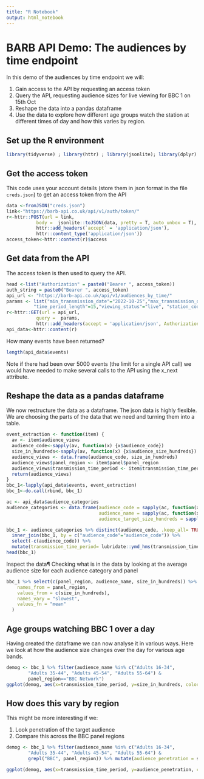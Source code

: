```yaml
---
title: "R Notebook"
output: html_notebook
---
```


# BARB API Demo: The audiences by time endpoint

In this demo of the audiences by time endpoint we will:

1. Gain access to the API by requesting an access token
2. Query the API, requesting audience sizes for live viewing for BBC 1 on 15th Oct
3. Reshape the data into a pandas dataframe
4. Use the data to explore how different age groups watch the station at different times of day and how this varies by region.

## Set up the R environment

```r
library(tidyverse) ; library(httr) ; library(jsonlite); library(dplyr)
```

## Get the access token

This code uses your account details (store them in json format in the file `creds.json`) to get an access token from the API

```r
data <-fromJSON("creds.json")
link<-"https://barb-api.co.uk/api/v1/auth/token/"
r<-httr::POST(url = link,
           body =  jsonlite::toJSON(data, pretty = T, auto_unbox = T),
           httr::add_headers(`accept` = 'application/json'), 
           httr::content_type('application/json'))
access_token<-httr::content(r)$access
```

## Get data from the API

The access token is then used to query the API.

```r
head <-list("Authorization" = paste0("Bearer ", access_token))
auth_string = paste0("Bearer ", access_token)
api_url <- "https://barb-api.co.uk/api/v1/audiences_by_time/"
params <- list("min_transmission_date"="2022-10-25","max_transmission_date"="2022-10-25",
          "time_period_length"=15,"viewing_status"="live", "station_code"=10)
r<-httr::GET(url = api_url,
           query =  params,
           httr::add_headers(accept = 'application/json', Authorization = auth_string))
api_data<-httr::content(r)
```

How many events have been returned?

```r
length(api_data$events)
```

Note if there had been over 5000 events (the limit for a single API call) we would have needed to make several calls to the API using the x_next attribute.

## Reshape the data as a pandas dataframe

We now restructure the data as a dataframe. The json data is highly flexible. We are choosing the parts of the data that we need and turning them into a table.


```r
event_extraction <- function(item) {
  av <- item$audience_views
  audience_code<-sapply(av, function(x) {x$audience_code})
  size_in_hundreds<-sapply(av, function(x) {x$audience_size_hundreds})
  audience_views <- data.frame(audience_code, size_in_hundreds)
  audience_views$panel_region <- item$panel$panel_region
  audience_views$transmission_time_period <- item$transmission_time_period_start$standard_datetime
  return(audience_views)
}
bbc_1<-lapply(api_data$events, event_extraction)
bbc_1<-do.call(rbind, bbc_1)

ac <- api_data$audience_categories
audience_categories <- data.frame(audience_code = sapply(ac, function(x) {x$audience_code}), 
                                  audience_name = sapply(ac, function(x) {x$audience_name}),
                                  audience_target_size_hundreds = sapply(ac, function(x) {x$audience_target_size_hundreds}))

bbc_1 <- audience_categories %>% distinct(audience_code, .keep_all= TRUE) %>% 
  inner_join(bbc_1, by = c("audience_code"="audience_code")) %>%
  select(-c(audience_code)) %>%
  mutate(transmission_time_period= lubridate::ymd_hms(transmission_time_period))
head(bbc_1)
```

Inspect the data¶
Checking what is in the data by looking at the average audience size for each audience category and panel

```r
bbc_1 %>% select(c(panel_region, audience_name, size_in_hundreds)) %>% pivot_wider(
    names_from = panel_region,
    values_from = c(size_in_hundreds),
    names_vary = "slowest",
    values_fn = "mean"
  )
```
## Age groups watching BBC 1 over a day

Having created the dataframe we can now analyse it in various ways. Here we look at how the audience size changes over the day for various age bands.

```r
demog <- bbc_1 %>% filter(audience_name %in% c("Adults 16-34", 
        "Adults 35-44", "Adults 45-54", "Adults 55-64") & 
        panel_region=="BBC Network")
ggplot(demog, aes(x=transmission_time_period, y=size_in_hundreds, color=audience_name)) + geom_line()
```

## How does this vary by region

This might be more interesting if we:

1. Look penetration of the target audience
2. Compare this across the BBC panel regions

```r
demog <- bbc_1 %>% filter(audience_name %in% c("Adults 16-34", 
        "Adults 35-44", "Adults 45-54", "Adults 55-64") & 
        grepl("BBC", panel_region)) %>% mutate(audience_penetration = size_in_hundreds/(10*audience_target_size_hundreds))

ggplot(demog, aes(x=transmission_time_period, y=audience_penetration, color=audience_name)) + geom_line() + facet_wrap(vars(panel_region))

```


